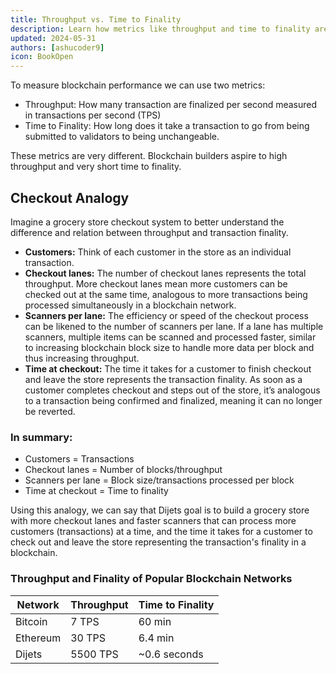 ```yaml
---
title: Throughput vs. Time to Finality
description: Learn how metrics like throughput and time to finality are different.
updated: 2024-05-31
authors: [ashucoder9]
icon: BookOpen
---
```



To measure blockchain performance we can use two metrics:

- Throughput: How many transaction are finalized per second measured in transactions per second (TPS)
- Time to Finality: How long does it take a transaction to go from being submitted to validators to being unchangeable. 

These metrics are very different. Blockchain builders aspire to high throughput and very short time to finality.

## Checkout Analogy

Imagine a grocery store checkout system to better understand the difference and relation between throughput and transaction finality.

- **Customers:** Think of each customer in the store as an individual transaction.
- **Checkout lanes:** The number of checkout lanes represents the total throughput. More checkout lanes mean more customers can be checked out at the same time, analogous to more transactions being processed simultaneously in a blockchain network.
- **Scanners per lane:** The efficiency or speed of the checkout process can be likened to the number of scanners per lane. If a lane has multiple scanners, multiple items can be scanned and processed faster, similar to increasing blockchain block size to handle more data per block and thus increasing throughput.
- **Time at checkout:** The time it takes for a customer to finish checkout and leave the store represents the transaction finality. As soon as a customer completes checkout and steps out of the store, it’s analogous to a transaction being confirmed and finalized, meaning it can no longer be reverted.

### In summary:

- Customers = Transactions
- Checkout lanes = Number of blocks/throughput
- Scanners per lane = Block size/transactions processed per block
- Time at checkout = Time to finality

Using this analogy, we can say that Dijets goal is to build a grocery store with more checkout lanes and faster scanners that can process more customers (transactions) at a time, and the time it takes for a customer to check out and leave the store representing the transaction's finality in a blockchain.

<div className="flex flex-col w-full justify-center items-center">
    <LottieAnim />
</div>

### Throughput and Finality of Popular Blockchain Networks

|Network|Throughput|Time to Finality|
|---|---|---|
|Bitcoin|7 TPS|60 min|
|Ethereum|30 TPS|6.4 min|
|Dijets|5500 TPS|~0.6 seconds|


